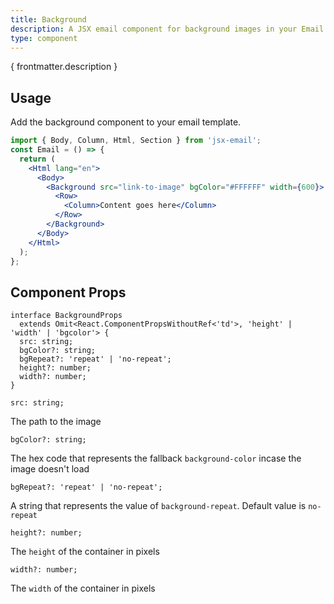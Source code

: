 ```yaml
---
title: Background
description: A JSX email component for background images in your Email template
type: component
---
```


<p>{ frontmatter.description }</p>

<Install type={frontmatter.type}/>

## Usage
Add the background component to your email template.
```jsx
import { Body, Column, Html, Section } from 'jsx-email';
const Email = () => {
  return (
    <Html lang="en">
      <Body>
        <Background src="link-to-image" bgColor="#FFFFFF" width={600}>
          <Row>
            <Column>Content goes here</Column>
          </Row>
        </Background>
      </Body>
    </Html>
  );
};
```
## Component Props
```tsx
interface BackgroundProps
  extends Omit<React.ComponentPropsWithoutRef<'td'>, 'height' | 'width' | 'bgcolor'> {
  src: string;
  bgColor?: string;
  bgRepeat?: 'repeat' | 'no-repeat';
  height?: number;
  width?: number;
}
```
```tsx
src: string;
```
The path to the image
```tsx
bgColor?: string;
```
The hex code that represents the fallback `background-color` incase the image doesn't load
```tsx
bgRepeat?: 'repeat' | 'no-repeat';
```
A string that represents the value of `background-repeat`.
Default value is `no-repeat`
```tsx
height?: number;
```
The `height` of the container in pixels
```tsx
width?: number;
```
The `width` of the container in pixels